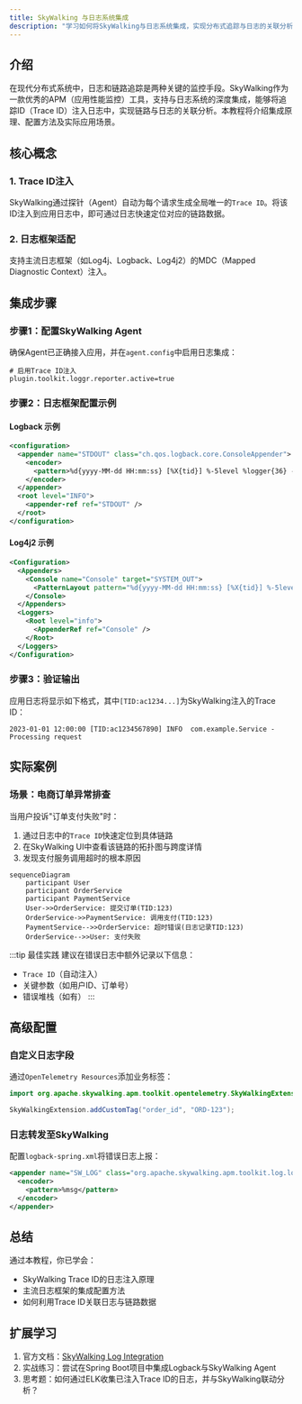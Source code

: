 ```yaml
---
title: SkyWalking 与日志系统集成
description: "学习如何将SkyWalking与日志系统集成，实现分布式追踪与日志的关联分析，提升系统可观测性。"
---
```


## 介绍

在现代分布式系统中，日志和链路追踪是两种关键的监控手段。SkyWalking作为一款优秀的APM（应用性能监控）工具，支持与日志系统的深度集成，能够将追踪ID（Trace ID）注入日志中，实现链路与日志的关联分析。本教程将介绍集成原理、配置方法及实际应用场景。

## 核心概念

### 1. Trace ID注入
SkyWalking通过探针（Agent）自动为每个请求生成全局唯一的`Trace ID`。将该ID注入到应用日志中，即可通过日志快速定位对应的链路数据。

### 2. 日志框架适配
支持主流日志框架（如Log4j、Logback、Log4j2）的MDC（Mapped Diagnostic Context）注入。

## 集成步骤

### 步骤1：配置SkyWalking Agent
确保Agent已正确接入应用，并在`agent.config`中启用日志集成：
```properties
# 启用Trace ID注入
plugin.toolkit.loggr.reporter.active=true
```

### 步骤2：日志框架配置示例

#### Logback 示例
```xml
<configuration>
  <appender name="STDOUT" class="ch.qos.logback.core.ConsoleAppender">
    <encoder>
      <pattern>%d{yyyy-MM-dd HH:mm:ss} [%X{tid}] %-5level %logger{36} - %msg%n</pattern>
    </encoder>
  </appender>
  <root level="INFO">
    <appender-ref ref="STDOUT" />
  </root>
</configuration>
```

#### Log4j2 示例
```xml
<Configuration>
  <Appenders>
    <Console name="Console" target="SYSTEM_OUT">
      <PatternLayout pattern="%d{yyyy-MM-dd HH:mm:ss} [%X{tid}] %-5level %logger{36} - %msg%n" />
    </Console>
  </Appenders>
  <Loggers>
    <Root level="info">
      <AppenderRef ref="Console" />
    </Root>
  </Loggers>
</Configuration>
```

### 步骤3：验证输出
应用日志将显示如下格式，其中`[TID:ac1234...]`为SkyWalking注入的Trace ID：
```
2023-01-01 12:00:00 [TID:ac1234567890] INFO  com.example.Service - Processing request
```

## 实际案例

### 场景：电商订单异常排查
当用户投诉"订单支付失败"时：
1. 通过日志中的`Trace ID`快速定位到具体链路
2. 在SkyWalking UI中查看该链路的拓扑图与跨度详情
3. 发现支付服务调用超时的根本原因

```mermaid
sequenceDiagram
    participant User
    participant OrderService
    participant PaymentService
    User->>OrderService: 提交订单(TID:123)
    OrderService->>PaymentService: 调用支付(TID:123)
    PaymentService-->>OrderService: 超时错误(日志记录TID:123)
    OrderService-->>User: 支付失败
```

:::tip 最佳实践
建议在错误日志中额外记录以下信息：
- `Trace ID`（自动注入）
- 关键参数（如用户ID、订单号）
- 错误堆栈（如有）
:::

## 高级配置

### 自定义日志字段
通过`OpenTelemetry Resources`添加业务标签：
```java
import org.apache.skywalking.apm.toolkit.opentelemetry.SkyWalkingExtension;

SkyWalkingExtension.addCustomTag("order_id", "ORD-123");
```

### 日志转发至SkyWalking
配置`logback-spring.xml`将错误日志上报：
```xml
<appender name="SW_LOG" class="org.apache.skywalking.apm.toolkit.log.logback.v1.x.log.GRPCLogClientAppender">
  <encoder>
    <pattern>%msg</pattern>
  </encoder>
</appender>
```

## 总结

通过本教程，你已学会：
- SkyWalking Trace ID的日志注入原理
- 主流日志框架的集成配置方法
- 如何利用Trace ID关联日志与链路数据

## 扩展学习

1. 官方文档：[SkyWalking Log Integration](https://skywalking.apache.org/docs/)
2. 实战练习：尝试在Spring Boot项目中集成Logback与SkyWalking Agent
3. 思考题：如何通过ELK收集已注入Trace ID的日志，并与SkyWalking联动分析？